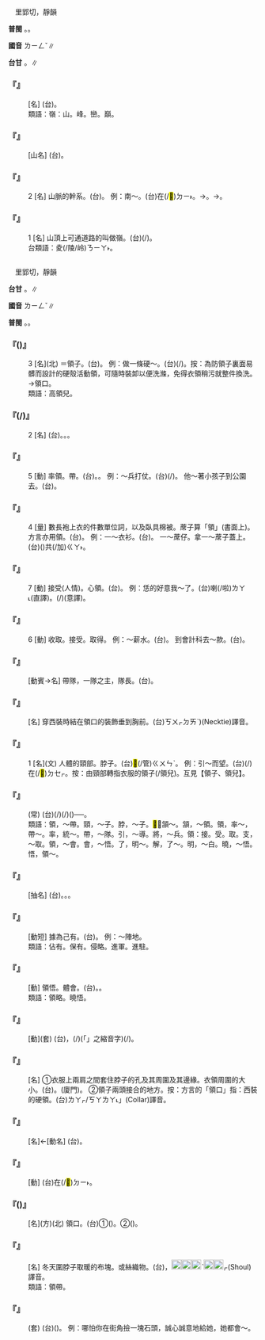 
=={{ruby|嶺|ㄌㄧㄥˇ}}==

　里郢切，靜韻

'''普閩''' {{ruby|(文)|ㄌㄧㄥˋ}}。{{ruby|(語)|ㄋㄧㄚˋ}}。

'''國音''' <rt>ㄌㄧㄥˇ</rt>∥

'''台甘''' {{ruby|(文)|ㄌㄧㄥˋ}}。{{ruby|(語)|ㄋㄧㄚˋ}}∥

    

==='''『{{ruby|五|ㄨˇ}}{{ruby|嶺|ㄌㄧㄥˇ}}』'''===
: [名] (台){{ruby|中|ㄉㄧㆲ}}{{ruby|國|ㄍㆦㆶ}}{{ruby|大|ㄉㄞ˫}}{{ruby|陸|ㄌㄧㆦㆶ ͘}}{{ruby|國|ㄍㆦㆶ}}{{ruby|內|ㄌㄞ˫}}{{ruby|丌|ㆤ}}{{ruby|五|ㆣㆦ˫}}{{ruby|條|ㄉㄧㄠˊ}}{{ruby|主|ㄗㄨˋ}}{{ruby|要|ㄧㄠ˪}}{{ruby|丌|ㆤ}}{{ruby|山|ㄙㄨㆩ}}{{ruby|脈|ㄇㆤㆷ ͘}}。
:類語：嶺：山。峰。巒。巔。
:
    

==='''『{{ruby|秦|ㄑㄧㄣˊ}}{{ruby|嶺|ㄌㄧㄥˇ}}』'''===
: [山名] (台){{ruby|由|ㄧㄨˊ}}{{ruby|中|ㄉㄧㆲ}}{{ruby|國|ㄍㆦㆶ}}{{ruby|西|ㄙㄞ}}{{ruby|北|ㄅㄚㆶ}}{{ruby|甘|ㄍㆰ}}{{ruby|肅|ㄒㄧㆦㆶ}}{{ruby|綿|ㆠㄧㄢˊ}}{{ruby|延|ㄧㄢˊ}}{{ruby|到|ㄍㄠ˪}}{{ruby|中|ㄉㄧㆲ}}{{ruby|原|ㆣㄨㄢˊ}}{{ruby|河|ㄏㄜˊ}}{{ruby|南|ㄌㆰˊ}}{{ruby|丌|ㆤ}}{{ruby|山|ㄙㄨㆩ}}{{ruby|脈|ㄇㆤㆷ ͘}}。
    

==='''『{{ruby|嶺|ㄌㄧㄥˇ}}』'''===
:2  [名] 山脈的幹系。(台){{ruby|國|ㄍㆦㆶ}}{{ruby|內|ㄌㄞ˫}}{{ruby|主|ㄗㄨˋ}}{{ruby|要|ㄧㄠ˪}}{{ruby|丌|ㆤ}}{{ruby|山|ㄙㄨㆩ}}{{ruby|脈|ㄇㆤㆷ ͘}}。 例：南～。(台){{ruby|中|ㄉㄧㆲ}}{{ruby|國|ㄍㆦㆶ}}{{ruby|五|ㆣㆦ˫}}{{ruby|嶺|ㄋㄧㄚˋ}}{{ruby|之|ㄐㄧ}}{{ruby|中|ㄉㄧㆲ}}在(/<mark>&#xf9853;</mark>)<rt>ㄉㄧ˫</rt>{{ruby|南|ㄌㆰˊ}}{{ruby|旁|ㄅㄧㄥˊ}}{{ruby|丌|ㆤ}}。→{{ruby|嶺|ㄋㄧㄚˋ}}{{ruby|南|ㄌㆰˊ}}。→{{ruby|廣|ㄍㆭˋ}}{{ruby|東|ㄉㄤ}}。
    

==='''『{{ruby|嶺|ㄌㄧㄥˇ}}』'''===
:1  [名] 山頂上可通道路的叫做嶺。(台){{ruby|山|ㄙㄨㆩ}}{{ruby|丌|ㆤ}}{{ruby|頂|ㄉㄧㄥˋ}}{{ruby|頭|ㄊㄠˊ}}{{ruby|有|ㄨ˫}}{{ruby|路|ㄌㆦ˫}}{{ruby|通|ㄊㄤ}}{{ruby|行|ㄍㄧㆩˊ}}{{ruby|丌|ㆤ}}{{ruby|所|ㄙㆦˋ}}{{ruby|在|ㄗㄞ˫}}(/{{ruby|頂|ㄉㄧㄥˋ}}{{ruby|面|ㆠㄧㄣ˫}}{{ruby|有|ㄨ˫}}{{ruby|路|ㄌㆦ˫}}{{ruby|通|ㄊㄤ}}{{ruby|行|ㄍㄧㆩˊ}}{{ruby|丌|ㆤ}}{{ruby|山|ㄙㄨㆩ}})。
:台類語：夌(/陵/岭)<rt>ㄋㄧㄚ˫</rt>。
:
    

=={{ruby|領|ㄌㄧㄥˇ}}==

　里郢切，靜韻

'''台甘''' {{ruby|(文)|ㄌㄧㄥˋ}}。{{ruby|(語)|ㄋㄧㄚˋ}}∥

'''國音''' <rt>ㄌㄧㄥˇ</rt>∥

'''普閩''' {{ruby|(文)|ㄌㄧㄥˋ}}。{{ruby|(語)|ㄋㄧㄚˋ}}。

    

==='''『{{ruby|領|ㄌㄧㄥˇ}}({{ruby|兒|ㄦ}})』'''===
:3  [名](北) ＝領子。(台){{ruby|衫|ㄙㆩ}}{{ruby|仔|ㄚ}}{{ruby|領|ㄋㄧㄚˋ}}。 例：做一條硬～。(台){{ruby|做|ㄗㄨㆤ˪/ㄗㄜ˪}}{{ruby|一|ㄐㄧㆵ ͘}}{{ruby|條|ㄉㄧㄠˊ}}{{ruby|硬|ㄫㄧ˫/ㄫㆤ˫}}{{ruby|殼|ㄎㄚㆶ}}{{ruby|丌|ㆤ}}{{ruby|領|ㄋㄧㄚˋ}}(/{{ruby|領|ㄋㄧㄚˋ}}{{ruby|套|ㄊㄜ˪}})。按：為防領子裏面易髒而設計的硬殼活動領，可隨時裝卸以便洗滌，免得衣領稍污就整件換洗。→領口。
:類語：高領兒。
:
    

==='''『{{ruby|領|ㄌㄧㄥˇ}}({{ruby|子|·ㄗˇ}}/{{ruby|兒|ㄦ}})』'''===
:2  [名] (台){{ruby|衫|ㄙㆩ}}{{ruby|丌|ㆤ}}{{ruby|領|ㄋㄧㄚˋ}}。{{ruby|衫|ㄙㆩ}}{{ruby|仔|ㄚ}}{{ruby|領|ㄋㄧㄚˋ}}。{{ruby|頷|ㆰ˫}}{{ruby|<mark>&#xffacf;</mark>|ㄍㄨㄣˋ}}{{ruby|領|ㄋㄧㄚˋ}}。
    

==='''『{{ruby|領|ㄌㄧㄥˇ}}』'''===
:5  [動] 率領。帶。(台){{ruby|帶|ㄉㄨㄚ˪}}。{{ruby|娶|ㄘㄨㄚ˫}}。 例：～兵打仗。(台){{ruby|帶|ㄉㄨㄚ˪}}{{ruby|兵|ㄅㄧㄥ}}{{ruby|去|ㄎㄧ˪}}{{ruby|作|ㄗㆦㆶ}}{{ruby|戰|ㄐㄧㄢ˪}}(/{{ruby|相|ㄒㄧㄜ}}{{ruby|<mark>&#xffa46;</mark>|ㄊㄞˊ}})。 他～著小孩子到公園去。(台){{ruby|伊|ㄧ}}{{ruby|<mark>&#xffb7e;</mark>|ㄘㄨㄚ˫}}{{ruby|<mark>&#xffb51;</mark>|ㆣㄧㄣˋ}}{{ruby|仔|ㄚ}}{{ruby|去|ㄎㄧ˪}}{{ruby|公|ㄍㆲ}}{{ruby|園|ㄏㆭˊ}}{{ruby|<mark>&#xffae6;</mark>|ㄊㄧㆵ}}{{ruby|<mark>&#xffaec;</mark>|ㄊㄜˊ}}。
    

==='''『{{ruby|領|ㄌㄧㄥˇ}}』'''===
:4  [量] 數長袍上衣的件數單位詞，以及臥具棉被。蓆子算「領」(書面上)。方言亦用領。(台){{ruby|領|ㄋㄧㄚˋ}}。 例：一～衣衫。(台){{ruby|一|ㄐㄧㆵ ͘}}{{ruby|領|ㄋㄧㄚˋ}}{{ruby|衫|ㄙㆩ}}。 一～蓆仔。拿一～蓆子蓋上。(台)({{ruby|用|ㄧㄥ˫/ㄧㆲ˫}}){{ruby|提|ㄊㆤㆷ}}{{ruby|一|ㄐㄧㆵ ͘}}{{ruby|領|ㄋㄧㄚˋ}}{{ruby|蓆|ㄑㄧㄜㆷ ͘}}{{ruby|仔|ㄚ}}共(/加)<rt>ㄍㄚ˫</rt>{{ruby|蓋|ㄎㆰ˪}}{{ruby|起|·ㄎㄧˋ}}{{ruby|來|·ㄌㄞˊ}}。
    

==='''『{{ruby|領|ㄌㄧㄥˇ}}』'''===
:7  [動] 接受(人情)。心領。(台){{ruby|領|ㄋㄧㄚˋ}}{{ruby|情|ㄐㄧㄥˊ}}。 例：恁的好意我～了。(台){{ruby|汝|ㄌㄧˋ}}{{ruby|丌|ㆤ}}{{ruby|好|ㄏㄜˋ}}{{ruby|意|ㄧ˪}}{{ruby|我|ㆣㄨㄚˋ}}{{ruby|領|ㄋㄧㄚˋ}}{{ruby|情|ㄐㄧㄥˊ}}喇(/啦)<rt>ㄌㄚ˪</rt>(直譯)。{{ruby|努|ㄋㆦˋ}}{{ruby|力|ㄌㄚㆵ ͘}}(/{{ruby|多|ㄉㄜ}}{{ruby|謝|ㄒㄧㄚ˫}}){{ruby|汝|ㄌㄧˋ}}{{ruby|丌|ㆤ}}{{ruby|好|ㄏㄜˋ}}{{ruby|意|ㄧ˪}}(意譯)。
    

==='''『{{ruby|領|ㄌㄧㄥˇ}}』'''===
:6  [動] 收取。接受。取得。 例：～薪水。(台){{ruby|領|ㄋㄧㄚˋ}}{{ruby|薪|ㄒㄧㄣ}}{{ruby|水|ㄙㄨㄧˋ}}。 到會計科去～款。(台){{ruby|去|ㄎㄧ˪}}{{ruby|會|ㄏㄨㆤ˫}}{{ruby|計|ㄍㆤ˪}}{{ruby|課|ㄎㄜ˪}}{{ruby|領|ㄋㄧㄚˋ}}{{ruby|錢|ㄐㆪˊ}}。
    

==='''『{{ruby|領|ㄌㄧㄥˇ}}{{ruby|隊|ㄉㄨㄟˋ}}』'''===
: [動賓→名] 帶隊，一隊之主，隊長。(台){{ruby|領|ㄌㄧㄥˋ/ㄋㄧㄚˋ}}{{ruby|隊|ㄉㄨㄧ˫}}。
    

==='''『{{ruby|領|ㄌㄧㄥˇ}}{{ruby|帶|ㄉㄞˋ}}』'''===
: [名] 穿西裝時結在領口的裝飾垂到胸前。(台){{ruby|領|ㄋㄧㄚˋ}}{{ruby|帶|ㄉㄨㄚ˪}}{{ruby|(|ㄋㆤㆷ}}<rt>ㄎㄨㆷ</rt><rt>ㄉㄞˋ</rt>)(Necktie)譯音。
    

==='''『{{ruby|領|ㄌㄧㄥˇ}}』'''===
:1  [名](文) 人體的頸部。脖子。(台){{ruby|頷|ㆰ˫}}<mark>&#xffacf;</mark>(/管)<rt>ㄍㄨㄣˋ</rt>。 例：引～而望。(台){{ruby|頷|ㆰ˫}}{{ruby|<mark>&#xffacf;</mark>|ㄍㄨㄣˋ}}(/{{ruby|管|ㄍㆭˋ/ㄍㄨㄣˋ}}){{ruby|伸|ㄘㄨㄣ}}{{ruby|長|ㄉㆭˊ}}{{ruby|長|ㄉㆭˊ}}在(/<mark>&#xf9549;</mark>)<rt>ㄉㆤㆷ</rt>{{ruby|瞈|ㆭ˪}}{{ruby|望|ㆠㄤ˫}}。按：由頸部轉指衣服的領子(/領兒)。互見【領子、領兒】。
    

==='''『{{ruby|提|ㄊㄧˊ}}{{ruby|綱|ㄍㄤ}}{{ruby|挈|ㄑㄧㄝˋ}}{{ruby|領|ㄌㄧㄥˇ}}』'''===
: (常) (台){{ruby|將|ㄐㄧㆲ}}{{ruby|<mark>&#xffa49;</mark>|ㆠㆤㆷ/ㆠㄨㆤㆷ ͘}}{{ruby|表|ㄅㄧㄠˋ}}{{ruby|達|ㄉㄚㆵ ͘}}{{ruby|付|ㄏㆦ˫}}{{ruby|人|ㄌㄤˊ}}{{ruby|知|ㄗㄞ}}{{ruby|丌|ㆤ}}{{ruby|載|ㄉㄞ˫}}(/{{ruby|戴|ㄉㄞ˪}}){{ruby|事|ㄐㄧ˪}}(/{{ruby|事|ㄉㄞ˫}}{{ruby|情|ㄐㄧ˪}}){{ruby|照|ㄐㄧㄠ˪}}{{ruby|系|ㄏㆤ˫}}{{ruby|統|ㄊㆲˋ}}{{ruby|整|ㄐㄧㄥˋ}}{{ruby|理|ㄌㄧˋ}}{{ruby|出|ㄘㄨㆵ}}{{ruby|一|ㄐㄧㆵ ͘}}{{ruby|個|ㆤˊ}}{{ruby|重|ㄉㄧㆲ˫}}{{ruby|要|ㄧㄠ}}({{ruby|→|ㄧㄠ˪}}){{ruby|丌|ㆤ}}{{ruby|部|ㄅㆦ˫}}{{ruby|分|ㄏㄨㄣ˫}}──{{ruby|講|ㄍㆲˋ}}{{ruby|→|ㄍㆲ}}{{ruby|一|ㄐㄧㆵ ͘}}{{ruby|個|ㆤˊ}}{{ruby|要|ㄧㄠ˪}}{{ruby|領|ㄌㄧㄥˋ}}。
:類語：領，～帶。頸，～子。脖，～子。<mark>&#xffacf;</mark>，頷～。頷，～領。領，率～，帶～。率，統～。帶，～隊。引，～導。將，～兵。領：接。受。取。支，～取。領，～會。會，～悟。了，明～。解，了～。明，～白。曉，～悟。悟，領～。
:
    

==='''『{{ruby|本|ㄅㄣˇ}}{{ruby|領|ㄌㄧㄥˇ}}』'''===
: [抽名] (台){{ruby|本|ㄅㄨㄣˋ}}{{ruby|領|ㄌㄧㄥˋ}}。{{ruby|本|ㄅㄨㄣˋ}}{{ruby|等|ㄉㄧㄥˋ}}。{{ruby|本|ㄅㄨㄣˋ}}{{ruby|事|ㄙㄨ˫}}。
    

==='''『{{ruby|佔|ㄓㄢˋ}}{{ruby|領|ㄌㄧㄥˇ}}』'''===
: [動短] 據為己有。(台){{ruby|佔|ㄐㄧㆰ˪}}{{ruby|領|ㄋㄧㄚˋ}}。 例：～陣地。
:類語：佔有。保有。侵略。進軍。進駐。
:
    

==='''『{{ruby|領|ㄌㄧㄥˇ}}{{ruby|會|ㄏㄨㄟˋ}}』'''===
: [動] 領悟。體會。(台){{ruby|對|ㄉㄨㄧ˪}}{{ruby|於|ㄨ/ㄧ}}{{ruby|別|ㄅㄚㆵ ͘}}{{ruby|人|ㄌㄤˊ}}{{ruby|所|ㄙㆦˋ}}{{ruby|講|ㄍㆲˋ}}{{ruby|丌|ㆤ}}{{ruby|意|ㄧ˪}}{{ruby|思|ㄙㄨ˪}}{{ruby|有|ㄧㄨˋ}}{{ruby|所|ㄙㆦˋ}}{{ruby|了|ㄌㄧㄠˋ}}{{ruby|解|ㄍㄞˋ}}。{{ruby|理|ㄌㄧˋ}}{{ruby|解|ㄍㄞˋ}}{{ruby|明|ㆠㄧㄥˊ}}{{ruby|白|ㄅㄧㆤㆶ ͘}}。
:類語：領略。曉悟。
:
    

==='''『{{ruby|領|ㄌㄧㄥˇ}}{{ruby|教|ㄐㄧㄠˋ}}』'''===
: [動](套) (台){{ruby|聽|ㄊㄧㆩ}}{{ruby|人|ㄌㄤˊ}}{{ruby|丌|ㆤ}}{{ruby|講|ㄍㆲˋ}}{{ruby|→|ㄍㆲ}}{{ruby|話|ㄨㆤ˫}}{{ruby|看|ㄎㄨㆩ˪}}{{ruby|人|ㄌㄤˊ}}{{ruby|丌|ㆤ}}{{ruby|表|ㄅㄧㄠˋ}}{{ruby|演|ㄧㄢˋ}}{{ruby|了|ㄌㄧㄠˋ}}{{ruby|後|ㄠ˫}}，{{ruby|表|ㄅㄧㄠˋ}}{{ruby|示|ㄒㄧ˫}}{{ruby|欣|ㄏㄧㆬ}}{{ruby|賞|ㄒㄧㆲˋ}}{{ruby|著|ㄉㄧㄜㆷ}}(/{{ruby|都|ㄉㄜ˫}}){{ruby|用|ㄧㆲ˫}}{{ruby|<mark>&#xffb50;</mark>|ㄐㄧㆵ}}(「{{ruby|此|ㄐㄧˋ}}{{ruby|一|ㄐㄧㆵ ͘}}」之縮音字)(/{{ruby|此|ㄐㄧㆵ}}){{ruby|句|ㄍㄨ˪}}{{ruby|作|ㄗㄜ˪}}{{ruby|客|ㄎㆤㆷ}}{{ruby|套|ㄊㄜ˪}}{{ruby|話|ㄨㆤ˫}}。
    

==='''『{{ruby|領|ㄌㄧㄥˇ}}{{ruby|口|ㄎㄡˇ}}』'''===
: [名] ①衣服上兩肩之間套住脖子的孔及其周圍及其邊緣。衣領周圍的大小。(台){{ruby|領|ㄋㄧㄚˋ}}{{ruby|口|ㄎㄠˋ}}。{{ruby|領|ㄋㄧㄚˋ}}{{ruby|喙|ㄘㄨㄧ˪}}(廈門)。 ②領子兩頭接合的地方。按：方言的「領口」指：西裝的硬領。(台){{ruby|「|ㄎㄚㆷ}}<rt>ㄌㄚㆷ/ㄎㄚ</rt><rt>ㄌㄚ˪</rt>」(Collar)譯音。
    

==='''『{{ruby|領|ㄌㄧㄥˇ}}{{ruby|空|ㄎㄨㄥ}}』'''===
: [名]←[動名] (台){{ruby|所|ㄙㆦˋ}}{{ruby|領|ㄌㄧㄥˋ}}{{ruby|有|ㄧㄨˋ}}{{ruby|管|ㄍㄨㄢˋ}}{{ruby|轄|ㄏㄚㆵ}}{{ruby|丌|ㆤ}}{{ruby|土|ㄊㆦˋ}}{{ruby|地|ㄉㆤ˫}}{{ruby|海|ㄏㄞˋ}}{{ruby|面|ㆠㄧㄣ˫}}{{ruby|上|ㄒㄧㆲ˫}}{{ruby|丌|ㆤ}}{{ruby|上|ㄒㄧㆲ˫}}{{ruby|空|ㄎㆲ}}。
    

==='''『{{ruby|領|ㄌㄧㄥˇ}}{{ruby|銜|ㄒㄧㄢˊ}}』'''===
: [動] (台)在(/<mark>&#xf9853;</mark>)<rt>ㄉㄧ˫</rt>{{ruby|文|ㆠㄨㄣˊ}}{{ruby|書|ㄙㄨ}}{{ruby|上|ㄒㄧㆲ˫}}{{ruby|簽|ㄑㄧㆰ}}{{ruby|名|ㄇㄧㄚˊ}}{{ruby|企|ㄎㄧㄚ˫}}{{ruby|頭|ㄊㄠˊ}}{{ruby|一|ㄐㄧㆵ ͘}}{{ruby|名|ㄇㄧㄚˊ}}。
    

==='''『{{ruby|領|ㄌㄧㄥˇ}}{{ruby|窩|ㄨㄛ}}({{ruby|兒|ㄦ}})』'''===
: [名](方)(北) 領口。(台)①{{ruby|領|ㄋㄧㄚˋ}}({{ruby|丌|ㆤ}}{{ruby|周|ㄐㄧㄨ}}{{ruby|圍|ㄨㄧˊ}})。②({{ruby|洋|ㄧㆧˊ/ㄧㆫˊ}}{{ruby|服|ㄏㆦㆶ ͘}}{{ruby|丌|ㆤ}}){{ruby|領|ㄋㄧㄚˋ}}{{ruby|套|ㄊㄜ˪}}。
    

==='''『{{ruby|領|ㄌㄧㄥˇ}}{{ruby|巾|ㄐㄧㄣ}}』'''===
: [名] 冬天圍脖子取暖的布塊。或絲織物。(台){{ruby|領|ㄋㄧㄚˋ}}{{ruby|巾|ㄍㄨㄣ/ㄍㄧㄣ}}，[[File:fa54.png|20px]][[File:8ed5.png|20px]][[File:fa5f.png|20px]]ˋ[[File:fa4a.png|20px]][[File:fa7a.png|20px]]<rt>ㆷ</rt>(Shoul)譯音。
:類語：領帶。
:
    

==='''『{{ruby|領|ㄌㄧㄥˇ}}{{ruby|情|ㄑㄧㄥˊ}}』'''===
: (套) (台){{ruby|感|ㄍㆰˋ}}{{ruby|謝|ㄒㄧㄚ˫}}({{ruby|人|ㄌㄤˊ}}{{ruby|丌|ㆤ}}{{ruby|好|ㄏㄜˋ}}{{ruby|意|ㄧ˪}})。 例：哪怕你在街角撿一塊石頭，誠心誠意地給她，她都會～。
    
